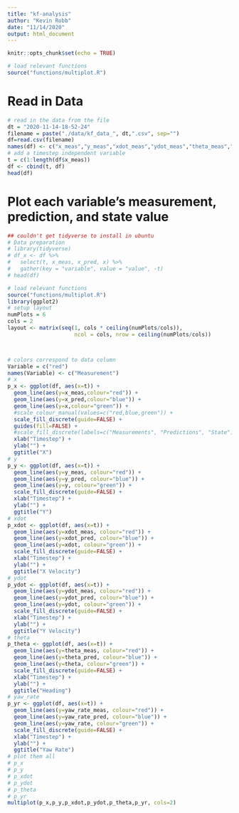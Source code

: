 ```yaml
---
title: "kf-analysis"
author: "Kevin Robb"
date: "11/14/2020"
output: html_document
---
```


```r
knitr::opts_chunk$set(echo = TRUE)
```

```r
# load relevant functions
source("functions/multiplot.R")
```


# Read in Data

```r
# read in the data from the file
dt = "2020-11-14-18-52-24"
filename = paste("./data/kf_data_", dt,".csv", sep="")
df=read.csv(filename)
names(df) <- c("x_meas","y_meas","xdot_meas","ydot_meas","theta_meas","yaw_rate_meas","x_pred","y_pred","xdot_pred","ydot_pred","theta_pred","yaw_rate_pred","x","y","xdot","ydot","theta","yaw_rate")
# add a timestep independent variable
t = c(1:length(df$x_meas))
df <- cbind(t, df)
head(df)
```

# Plot each variable's measurement, prediction, and state value

```r
## couldn't get tidyverse to install in ubuntu
# Data preparation
# library(tidyverse)
# df_x <- df %>%
#   select(t, x_meas, x_pred, x) %>%
#   gather(key = "variable", value = "value", -t)
# head(df)
```


```r
# load relevant functions
source("functions/multiplot.R")
library(ggplot2)
# setup layout
numPlots = 6
cols = 2
layout <- matrix(seq(1, cols * ceiling(numPlots/cols)),
                     ncol = cols, nrow = ceiling(numPlots/cols))



# colors correspond to data column
Variable = c("red")
names(Variable) <- c("Measurement")
# x
p_x <- ggplot(df, aes(x=t)) + 
  geom_line(aes(y=x_meas,colour="red")) +
  geom_line(aes(y=x_pred,colour="blue")) +
  geom_line(aes(y=x,colour="green")) +
  #scale_colour_manual(values=c("red,blue,green")) +
  scale_fill_discrete(guide=FALSE) +
  guides(fill=FALSE) +
  #scale_fill_discrete(labels=c("Measurements", "Predictions", "State")) +
  xlab("Timestep") +
  ylab("") +
  ggtitle("X")
# y
p_y <- ggplot(df, aes(x=t)) + 
  geom_line(aes(y=y_meas, colour="red")) +
  geom_line(aes(y=y_pred, colour="blue")) +
  geom_line(aes(y=y, colour="green")) +
  scale_fill_discrete(guide=FALSE) +
  xlab("Timestep") +
  ylab("") +
  ggtitle("Y")
# xdot
p_xdot <- ggplot(df, aes(x=t)) + 
  geom_line(aes(y=xdot_meas, colour="red")) +
  geom_line(aes(y=xdot_pred, colour="blue")) +
  geom_line(aes(y=xdot, colour="green")) +
  scale_fill_discrete(guide=FALSE) +
  xlab("Timestep") +
  ylab("") +
  ggtitle("X Velocity")
# ydot
p_ydot <- ggplot(df, aes(x=t)) + 
  geom_line(aes(y=ydot_meas, colour="red")) +
  geom_line(aes(y=ydot_pred, colour="blue")) +
  geom_line(aes(y=ydot, colour="green")) +
  scale_fill_discrete(guide=FALSE) +
  xlab("Timestep") +
  ylab("") +
  ggtitle("Y Velocity")
# theta
p_theta <- ggplot(df, aes(x=t)) + 
  geom_line(aes(y=theta_meas, colour="red")) +
  geom_line(aes(y=theta_pred, colour="blue")) +
  geom_line(aes(y=theta, colour="green")) +
  scale_fill_discrete(guide=FALSE) +
  xlab("Timestep") +
  ylab("") +
  ggtitle("Heading")
# yaw_rate
p_yr <- ggplot(df, aes(x=t)) + 
  geom_line(aes(y=yaw_rate_meas, colour="red")) +
  geom_line(aes(y=yaw_rate_pred, colour="blue")) +
  geom_line(aes(y=yaw_rate, colour="green")) +
  scale_fill_discrete(guide=FALSE) +
  xlab("Timestep") +
  ylab("") +
  ggtitle("Yaw Rate")
# plot them all
# p_x
# p_y
# p_xdot
# p_ydot
# p_theta
# p_yr
multiplot(p_x,p_y,p_xdot,p_ydot,p_theta,p_yr, cols=2)
```









